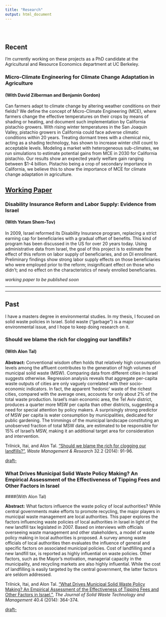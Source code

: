 ```yaml
---
title: "Research"
output: html_document
---
```


<br>

# {.tabset .tabset-fade .tabset-pills} 

## Recent

I'm currently working on these projects as a PhD candidate at the Agricultural 
and Resource Economics department at UC Berkeley.

### Micro-Climate Engineering for Climate Change Adaptation in Agriculture
#### (With David Zilberman and Benjamin Gordon)

Can farmers adapt to climate change by altering weather conditions on their fields? We define the concept of Micro-Climate Engineering (MCE), where farmers change the effective temperatures on their crops by means of shading or heating, and document such implementation by California pistachio growers. With rising winter temperatures in the San Joaquin Valley, pistachio growers in California could face adverse climatic conditions within 20 years. Treating dormant trees with a chemical mix, acting as a shading technology, has shown to increase winter chill count to acceptable levels. Modeling a market with heterogeneous sub-climates, we run simulations to estimate potential gains from MCE in 2030 for California pistachio. Our results show an expected yearly welfare gain ranging between $1-4 billion. Pistachio being a crop of secondary importance in California, we believe this to show the importance of MCE for climate change adaptation in agriculture.  

<a href="MCE-working-paper.pdf" onClick="ga('send', 'event', 'Downloads', 'Click', 'MCE_paper_download', '1');"  target="_blank">Working Paper <i class="fa fa-file-pdf-o" aria-hidden="true"></i></a>
---

### Disability Insurance Reform and Labor Supply: Evidence from Israel
#### (With Yotam Shem-Tov)
In 2009, Israel reformed its Disability Insurance program, replacing a strict earning cap for beneficiaries with a gradual offset of benefits. This kind of program has been discussed in the US for over 20 years today. Using administrative data from Israel, the goal of this project is to estimate the effect of this reform on labor supply of beneficiaries, and on DI enrollment. Preliminary findings show strong labor supply effects on those beneficiaries who were employed prior to the reform; insignificant effect on those who didn't; and no effect on the characteristics of newly enrolled beneficiaries.

*working paper to be published soon*

---

---

## Past

I have a masters degree in environmental studies. In my thesis, I focused on solid waste policies in Israel. Solid waste ("garbage") is a major environmental issue, and I hope to keep doing research on it.

### Should we blame the rich for clogging our landfills?
#### (With Alon Tal)

**Abstract:** Conventional wisdom often holds that relatively high consumption levels among the affluent contributes to the generation of high volumes of municipal solid waste (MSW). Comparing data from different cities in Israel suggests otherwise. Regression analysis reveals that aggregate per-capita waste outputs of cities are only vaguely correlated with their socio-economic indicators. In fact, the apparent ‘hedonic’ waste of the richest cities, compared with the average ones, accounts for only about 2% of the total waste production. Israel’s main economic area, the Tel Aviv district, produces a quarter more MSW per capita than other districts, suggesting a need for special attention by policy makers. A surprisingly strong predictor of MSW per capita is water consumption by municipalities, dedicated for public gardening. The trimmings of the municipal landscape constituting an unobserved fraction of total MSW data, are estimated to be responsible for 15% of Israel’s MSW, making it an additional target area for consideration and intervention.

Trilnick, Itai, and Alon Tal. <a href="http://wmr.sagepub.com/content/32/2/91.short" target="_blank">"Should we blame the rich for clogging our landfills?"</a>, *Waste Management & Research* 32.2 (2014): 91-96.


<a href="trilnick2014should.pdf" target="_blank">draft-<i class="fa fa-file-pdf-o" aria-hidden="true"></i></a>


### What Drives Municipal Solid Waste Policy Making? An Empirical Assessment of the Effectiveness of Tipping Fees and Other Factors in Israel
####(With Alon Tal)

**Abstract:** What factors influence the waste policy of local authorities? While central governments make efforts to promote recycling, the major players in municipal waste management are local authorities. This paper explores the factors influencing waste policies of local authorities in Israel in light of the new landfill tax legislated in 2007. Based on interviews with officials overseeing waste management and other stakeholders, a model of waste policy making in local authorities is proposed. A survey among waste officials of local authorities then evaluates the influence of general and specific factors on associated municipal policies. Cost of landfilling and a new landfill tax, is reported as highly influential on waste policies. Other factors, such as the Mayor's motivation, managerial capacity in the municipality, and recycling markets are also highly influential. While the cost of landfilling is easily targeted by the central government, the latter factors are seldom addressed. 

Trilnick, Itai, and Alon Tal. <a href="http://www.ingentaconnect.com/content/jswt/jswt/2014/00000040/00000004/art00008" target="_blank">"What Drives Municipal Solid Waste Policy Making? An Empirical Assessment of the Effectiveness of Tipping Fees and Other Factors in Israel."</a>, *The Journal of Solid Waste Technology and Management* 40.4 (2014): 364-374.

<a href="trilnick2014whatdrives.pdf" target="_blank">draft-<i class="fa fa-file-pdf-o" aria-hidden="true"></i></a>
